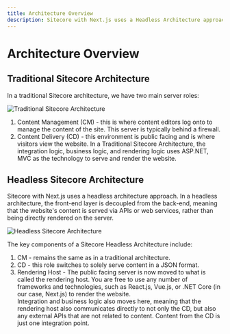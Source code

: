```yaml
---
title: Architecture Overview
description: Sitecore with Next.js uses a Headless Architecture approach where the front-end layer is decoupled from the back-end.
---
```

# Architecture Overview

## Traditional Sitecore Architecture
In a traditional Sitecore architecture, we have two main server roles:

![Traditional Sitecore Architecture](../public/images/architecture/traditional-sitecore-architecture.png)

1. Content Management (CM) - this is where content editors log onto to manage the content of the site. This server is typically behind a firewall.
1. Content Delivery (CD) - this environment is public facing and is where visitors view the website. In a Traditional Sitecore Architecture, the integration logic, business logic, and rendering logic
uses ASP.NET, MVC as the technology to serve and render the website.

## Headless Sitecore Architecture
Sitecore with Next.js uses a headless architecture approach. In a headless architecture, the front-end layer is decoupled from the back-end, meaning that the website's content is served via APIs or web services,
rather than being directly rendered on the server. 
  
![Headless Sitecore Architecture](../public/images/architecture/headless-sitecore-architecture.png)

The key components of a Sitecore Headless Architecture include:

1. CM - remains the same as in a traditional architecture.
1. CD - this role switches to solely serve content in a JSON format.
1. Rendering Host - The public facing server is now moved to what is called the rendering host. You are free to use any number of frameworks and technologies, such as React.js, Vue.js, or .NET Core (in our case, Next.js) to render the website.  
  Integration and business logic also moves here, meaning that the rendering host also communicates directly to not only the CD, but also any external APIs that are not related to content. Content from the CD is just one integration point.
